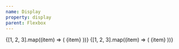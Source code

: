 ```yaml
---
name: Display
property: display
parent: Flexbox
---
```



<Grid>
  <InfoBox pattern="flex" color="teal">
    <Box className="flex bg-teal-200 p-1 rounded">
      {[1, 2, 3].map((item) => (
        <Box
          key={`display-flex-${item}`}
          className="text-sm bold flex items-center justify-center bg-teal-500 rounded-sm text-teal-100 h-8 m-1 flex-grow"
        >
          {item}
        </Box>
      ))}
    </Box>
  </InfoBox>
  <InfoBox pattern="inline-flex" color="teal">
    <Box className="flex bg-teal-200 p-1 rounded">
      {[1, 2, 3].map((item) => (
        <Box
          key={`display-inline-flex-${item}`}
          className="text-sm bold flex items-center justify-center bg-teal-500 rounded-sm text-teal-100 h-8 w-8 m-1"
        >
          {item}
        </Box>
      ))}
    </Box>
  </InfoBox>
</Grid>
